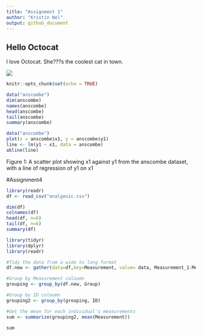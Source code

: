 ```yaml
---
title: "Assignment 1"
author: "Kristin Nel"
output: github_document
---
```


## Hello Octocat
I love Octocat. She???s the coolest cat in town.

![](https://dl.dropboxusercontent.com/u/11805474/painblogr/biostats/images/octocat.png)


```r
knitr::opts_chunk$set(echo = TRUE)

```

```r
data("anscombe")
dim(anscombe)
names(anscombe)
head(anscombe)
tail(anscombe)
summary(anscombe)

```

``` r
data("anscombe")
plot(x = anscombe$x1, y = anscombe$y1)
line <- lm(y1 ~ x1, data = anscombe)
abline(line)
```
Figure 1: A scatter plot showing x1 against y1 from the anscombe dataset, with a line of regression of y1 on x1

#Assignment4
```r
library(readr)
df <- read_csv("analgesic.csv")
```

```r
dim(df)
colnames(df)
head(df, n=6)
tail(df, n=6)
summary(df)
```

```r
library(tidyr)
library(dplyr)
library(readr)

#Tidy the data from a wide to long format
df.new <- gather(data=df,key=Measurement, value= data, Measurement_1:Measurement_3)

#Group by Measurement coloumn
grouping <- group_by(df.new, Group)

#Group by ID coloumn
grouping2 <- group_by(grouping, ID)

#Get the mean for each individual's measurements
sum <- summarize(grouping2, mean(Measurement))

sum 
```
